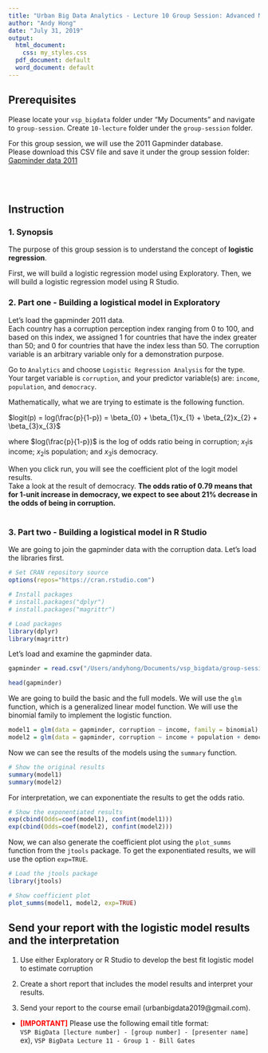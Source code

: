 ```yaml
---
title: "Urban Big Data Analytics - Lecture 10 Group Session: Advanced Modeling"
author: "Andy Hong"
date: "July 31, 2019"
output:
  html_document:
    css: my_styles.css
  pdf_document: default
  word_document: default
---
```


## Prerequisites

Please locate your `vsp_bigdata` folder under "My Documents" and navigate to `group-session`. Create `10-lecture` folder under the `group-session` folder.

For this group session, we will use the 2011 Gapminder database. <br>
Please download this CSV file and save it under the group session folder: <a href="https://urbanbigdata.github.io/10-lecture-advanced_modeling/group-session/gapminder_data_2011.csv" download> Gapminder data 2011 </a><br>

<br><br>


## Instruction

### 1. Synopsis
The purpose of this group session is to understand the concept of **logistic regression**. <br> 

First, we will build a logistic regression model using Exploratory. Then, we will build a logistic regression model using R Studio.
<br>

### 2. Part one - Building a logistical model in Exploratory

Let's load the gapminder 2011 data. <br>
Each country has a corruption perception index ranging from 0 to 100, and based on this index, we assigned 1 for countries that have the index greater than 50; and 0 for countries that have the index less than 50. The corruption variable is an arbitrary variable only for a demonstration purpose.<br>

Go to `Analytics` and choose `Logistic Regression Analysis` for the type. <br>
Your target variable is `corruption`, and your predictor variable(s) are: `income`, `population`, and `democracy`.<br>

Mathematically, what we are trying to estimate is the following function.<br>

$logit(p) = log(\frac{p}{1-p}) = \beta_{0} + \beta_{1}x_{1} + \beta_{2}x_{2} + \beta_{3}x_{3}$

where $log(\frac{p}{1-p})$ is the log of odds ratio being in corruption; $x_{1}$is income; $x_{2}$is population; and $x_{3}$is democracy. <br> 

When you click run, you will see the coefficient plot of the logit model results.<br>
Take a look at the result of democracy. <b>The odds ratio of 0.79 means that for 1-unit increase in democracy, we expect to see about 21% decrease in the odds of being in corruption.</b>
<br><br>

### 3. Part two - Building a logistical model in R Studio

We are going to join the gapminder data with the corruption data. Let's load the libraries first.

```r

# Set CRAN repository source
options(repos="https://cran.rstudio.com")

# Install packages
# install.packages("dplyr")
# install.packages("magrittr")

# Load packages
library(dplyr)
library(magrittr)

```

Let's load and examine the gapminder data. 

```r
gapminder = read.csv("/Users/andyhong/Documents/vsp_bigdata/group-session/10-lecture/gapminder_data_2011.csv")

head(gapminder)
```

We are going to build the basic and the full models. We will use the `glm` function, which is a generalized linear model function. We will use the binomial family to implement the logistic function.


```r

model1 = glm(data = gapminder, corruption ~ income, family = binomial)
model2 = glm(data = gapminder, corruption ~ income + population + democracy, family = binomial)

```

Now we can see the results of the models using the `summary` function.

```r
# Show the original results
summary(model1)
summary(model2)
```

For interpretation, we can exponentiate the results to get the odds ratio.
```r
# Show the exponentiated results
exp(cbind(Odds=coef(model1), confint(model1)))
exp(cbind(Odds=coef(model2), confint(model2)))
```

Now, we can also generate the coefficient plot using the `plot_summs` function from the `jtools` package. To get the exponentiated results, we will use the option `exp=TRUE`.

```r

# Load the jtools package
library(jtools)

# Show coefficient plot
plot_summs(model1, model2, exp=TRUE)

```


## Send your report with the logistic model results and the interpretation

1. Use either Exploratory or R Studio to develop the best fit logistic model to estimate corruption 

2. Create a short report that includes the model results and interpret your results.

3. Send your report to the course email (urbanbigdata2019@gmail.com). 
  + <font color="red"><b>[IMPORTANT]</b></font> Please use the following email title format: <br>
 `VSP BigData [lecture number] - [group number] - [presenter name]` <br>
 ex), `VSP BigData Lecture 11 - Group 1 - Bill Gates` <br>
 
 
<br><br><br>
 

 




